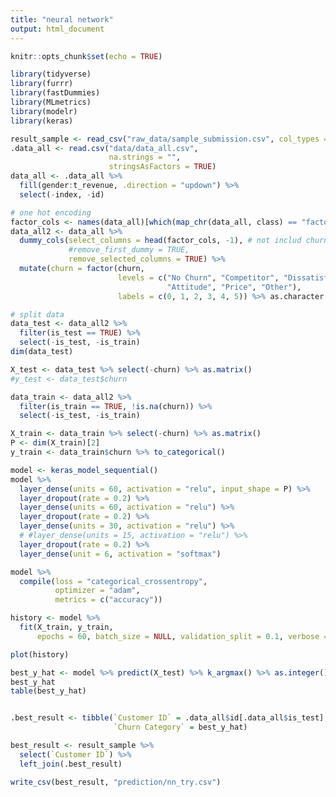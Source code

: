 ```yaml
---
title: "neural network"
output: html_document
---
```


```r
knitr::opts_chunk$set(echo = TRUE)
```

```r
library(tidyverse)
library(furrr)
library(fastDummies)
library(MLmetrics)
library(modelr)
library(keras)
```

```r
result_sample <- read_csv("raw_data/sample_submission.csv", col_types = c("fd"))
.data_all <- read.csv("data/data_all.csv", 
                      na.strings = "",
                      stringsAsFactors = TRUE)
data_all <- .data_all %>% 
  fill(gender:t_revenue, .direction = "updown") %>% 
  select(-index, -id)

# one hot encoding
factor_cols <- names(data_all)[which(map_chr(data_all, class) == "factor")]
data_all2 <- data_all %>% 
  dummy_cols(select_columns = head(factor_cols, -1), # not includ churn
             #remove_first_dummy = TRUE,
             remove_selected_columns = TRUE) %>% 
  mutate(churn = factor(churn,
                        levels = c("No Churn", "Competitor", "Dissatisfaction", 
                                   "Attitude", "Price", "Other"),
                        labels = c(0, 1, 2, 3, 4, 5)) %>% as.character %>% as.integer())

# split data
data_test <- data_all2 %>% 
  filter(is_test == TRUE) %>% 
  select(-is_test, -is_train)
dim(data_test)

X_test <- data_test %>% select(-churn) %>% as.matrix()
#y_test <- data_test$churn

data_train <- data_all2 %>% 
  filter(is_train == TRUE, !is.na(churn)) %>% 
  select(-is_test, -is_train) 

X_train <- data_train %>% select(-churn) %>% as.matrix()
P <- dim(X_train)[2]
y_train <- data_train$churn %>% to_categorical()
```

```r
model <- keras_model_sequential()
model %>% 
  layer_dense(units = 60, activation = "relu", input_shape = P) %>% 
  layer_dropout(rate = 0.2) %>% 
  layer_dense(units = 60, activation = "relu") %>% 
  layer_dropout(rate = 0.2) %>% 
  layer_dense(units = 30, activation = "relu") %>% 
  # #layer_dense(units = 15, activation = "relu") %>% 
  layer_dropout(rate = 0.2) %>%
  layer_dense(unit = 6, activation = "softmax")

model %>% 
  compile(loss = "categorical_crossentropy",
          optimizer = "adam", 
          metrics = c("accuracy"))

history <- model %>% 
  fit(X_train, y_train,
      epochs = 60, batch_size = NULL, validation_split = 0.1, verbose = 0)

plot(history)
```

```r
best_y_hat <- model %>% predict(X_test) %>% k_argmax() %>% as.integer()
best_y_hat
table(best_y_hat)


.best_result <- tibble(`Customer ID` = .data_all$id[.data_all$is_test],
                       `Churn Category` = best_y_hat)

best_result <- result_sample %>% 
  select(`Customer ID`) %>% 
  left_join(.best_result)

write_csv(best_result, "prediction/nn_try.csv")

```

